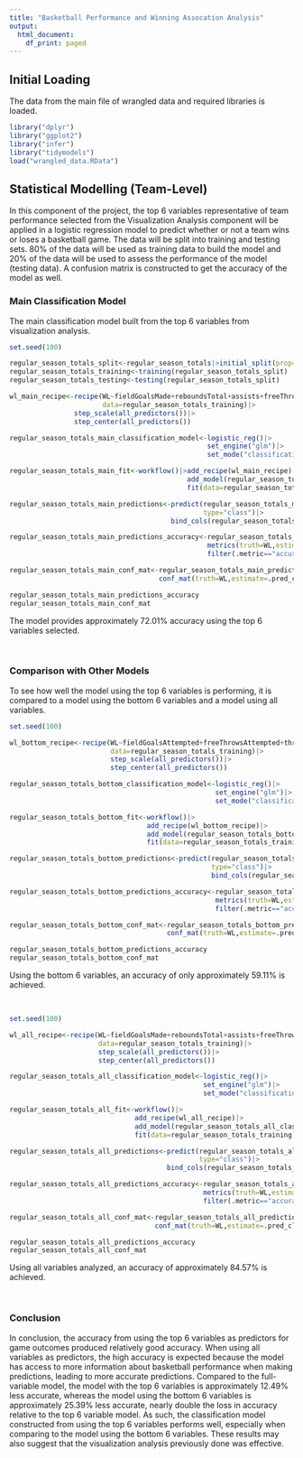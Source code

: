 ```yaml
---
title: "Basketball Performance and Winning Assocation Analysis"
output:
  html_document:
    df_print: paged
---
```


## Initial Loading

The data from the main file of wrangled data and required libraries is loaded.
```r
library("dplyr")
library("ggplot2")
library("infer")
library("tidymodels")
load("wrangled_data.RData")
```

## Statistical Modelling (Team-Level)

In this component of the project, the top 6 variables representative of team performance selected from the Visualization Analysis component will be applied in a logistic regression model to predict whether or not a team wins or loses a basketball game. The data will be split into training and testing sets. 80% of the data will be used as training data to build the model and 20% of the data will be used to assess the performance of the model (testing data). A confusion matrix is constructed to get the accuracy of the model as well.

### Main Classification Model

The main classification model built from the top 6 variables from visualization analysis.

```r
set.seed(100)

regular_season_totals_split<-regular_season_totals|>initial_split(prop=0.8,strata=WL)
regular_season_totals_training<-training(regular_season_totals_split)
regular_season_totals_testing<-testing(regular_season_totals_split)

wl_main_recipe<-recipe(WL~fieldGoalsMade+reboundsTotal+assists+freeThrowsMade+threePointersMade+blocks,
                       data=regular_season_totals_training)|>
                step_scale(all_predictors())|>
                step_center(all_predictors())

regular_season_totals_main_classification_model<-logistic_reg()|>
                                                 set_engine("glm")|>
                                                 set_mode("classification")

regular_season_totals_main_fit<-workflow()|>add_recipe(wl_main_recipe)|>
                                            add_model(regular_season_totals_main_classification_model)|>
                                            fit(data=regular_season_totals_training)

regular_season_totals_main_predictions<-predict(regular_season_totals_main_fit,regular_season_totals_testing,
                                                type="class")|>
                                        bind_cols(regular_season_totals_testing)

regular_season_totals_main_predictions_accuracy<-regular_season_totals_main_predictions|>
                                                 metrics(truth=WL,estimate=.pred_class)|>
                                                 filter(.metric=="accuracy")

regular_season_totals_main_conf_mat<-regular_season_totals_main_predictions|>
                                     conf_mat(truth=WL,estimate=.pred_class)

regular_season_totals_main_predictions_accuracy
regular_season_totals_main_conf_mat
```
The model provides approximately 72.01% accuracy using the top 6 variables selected.

<br>

### Comparison with Other Models

To see how well the model using the top 6 variables is performing, it is compared to a model using the bottom 6 variables and a model using all variables.
```r
set.seed(100)

wl_bottom_recipe<-recipe(WL~fieldGoalsAttempted+freeThrowsAttempted+threePointersAttempted+steals+foulsPersonal+turnovers,
                         data=regular_season_totals_training)|>
                         step_scale(all_predictors())|>
                         step_center(all_predictors())

regular_season_totals_bottom_classification_model<-logistic_reg()|>
                                                   set_engine("glm")|>
                                                   set_mode("classification")

regular_season_totals_bottom_fit<-workflow()|>
                                  add_recipe(wl_bottom_recipe)|>
                                  add_model(regular_season_totals_bottom_classification_model)|>
                                  fit(data=regular_season_totals_training)

regular_season_totals_bottom_predictions<-predict(regular_season_totals_bottom_fit,regular_season_totals_testing,
                                                  type="class")|>
                                                  bind_cols(regular_season_totals_testing)

regular_season_totals_bottom_predictions_accuracy<-regular_season_totals_bottom_predictions|>
                                                   metrics(truth=WL,estimate=.pred_class)|>
                                                   filter(.metric=="accuracy")

regular_season_totals_bottom_conf_mat<-regular_season_totals_bottom_predictions|>
                                       conf_mat(truth=WL,estimate=.pred_class)

regular_season_totals_bottom_predictions_accuracy
regular_season_totals_bottom_conf_mat
```
Using the bottom 6 variables, an accuracy of only approximately 59.11% is achieved.

<br>

```r
set.seed(100)

wl_all_recipe<-recipe(WL~fieldGoalsMade+reboundsTotal+assists+freeThrowsMade+threePointersMade+blocks+fieldGoalsAttempted+freeThrowsAttempted+threePointersAttempted+steals+foulsPersonal+turnovers,
                      data=regular_season_totals_training)|>
                      step_scale(all_predictors())|>
                      step_center(all_predictors())

regular_season_totals_all_classification_model<-logistic_reg()|>
                                                set_engine("glm")|>
                                                set_mode("classification")

regular_season_totals_all_fit<-workflow()|>
                               add_recipe(wl_all_recipe)|>
                               add_model(regular_season_totals_all_classification_model)|>
                               fit(data=regular_season_totals_training)

regular_season_totals_all_predictions<-predict(regular_season_totals_all_fit,regular_season_totals_testing,
                                               type="class")|>
                                       bind_cols(regular_season_totals_testing)

regular_season_totals_all_predictions_accuracy<-regular_season_totals_all_predictions|>
                                                metrics(truth=WL,estimate=.pred_class)|>
                                                filter(.metric=="accuracy")

regular_season_totals_all_conf_mat<-regular_season_totals_all_predictions|>
                                    conf_mat(truth=WL,estimate=.pred_class)

regular_season_totals_all_predictions_accuracy
regular_season_totals_all_conf_mat
```
Using all variables analyzed, an accuracy of approximately 84.57% is achieved.

<br>

### Conclusion

In conclusion, the accuracy from using the top 6 variables as predictors for game outcomes produced relatively good accuracy. When using all variables as predictors, the high accuracy is expected because the model has access to more information about basketball performance when making predictions, leading to more accurate predictions. Compared to the full-variable model, the model with the top 6 variables is approximately 12.49% less accurate, whereas the model using the bottom 6 variables is approximately 25.39% less accurate, nearly double the loss in accuracy relative to the top 6 variable model. As such, the classification model constructed from using the top 6 variables performs well, especially when comparing to the model using the bottom 6 variables. These results may also suggest that the visualization analysis previously done was effective.
